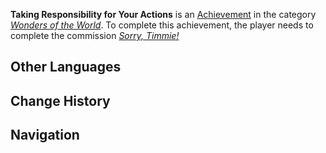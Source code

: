 {{Achievement Infobox
|title        = 
|id           = 84515
|order id     = 4039
|category     = Wonders of the World
|description  = Apologize to [[Timmie]].
|requirements = Complete ''[[Sorry, Timmie!]]''
|primogems    = 5
|tracking     = 
|hidden       = 1
|type         = Commission
}}
'''Taking Responsibility for Your Actions''' is an [[Achievement]] in the category ''[[Wonders of the World]]''. To complete this achievement, the player needs to complete the commission ''[[Sorry, Timmie!]]''
<!--
==Trivia==

==Video Guides==
{{EVT
|video1   = 
|caption1 = 
}}
-->
==Other Languages==
{{Other Languages
|en      = Taking Responsibility for Your Actions
|zhs     = 略表歉意
|zhs_rm  = Lüè Biǎo Qiànyì
|zht     = 略表歉意
|zht_rm  = Lüè Biǎo Qiànyì
|zh_tl   = Apologizing
|ja      = ちょっと申し訳無い
|ja_rm   = Chotto Moushiwakenai
|ja_tl   = Feeling Slightly Regretful
|ko      = 살짝 유감
|ko_rm   = 
|ko_tl   = 
|es      = Asumiendo la responsabilidad
|es_tl   = 
|fr      = Mes plus plates excuses
|fr_tl   = My Deepest Apologies
|ru      = Пора ответить за свои ошибки
|ru_tl   = 
|th      = ขออภัยด้วยสิ่งเล็กน้อย
|th_rm   = 
|th_tl   = 
|vi      = Tỏ ý hối lỗi
|vi_tl   = 
|de      = Ein wenig Reue
|de_tl   = A Bit Remorse
|id      = Bertanggung Jawab
|id_tl   = Taking Responsibility
|pt      = Arcando com as Responsabilidades
|pt_tl   = 
}}

==Change History==
{{Change History|1.0}}
<!--
==References==
{{Reflist}}
-->
==Navigation==
{{Achievement Navbox|Wonders of the World|Commission}}